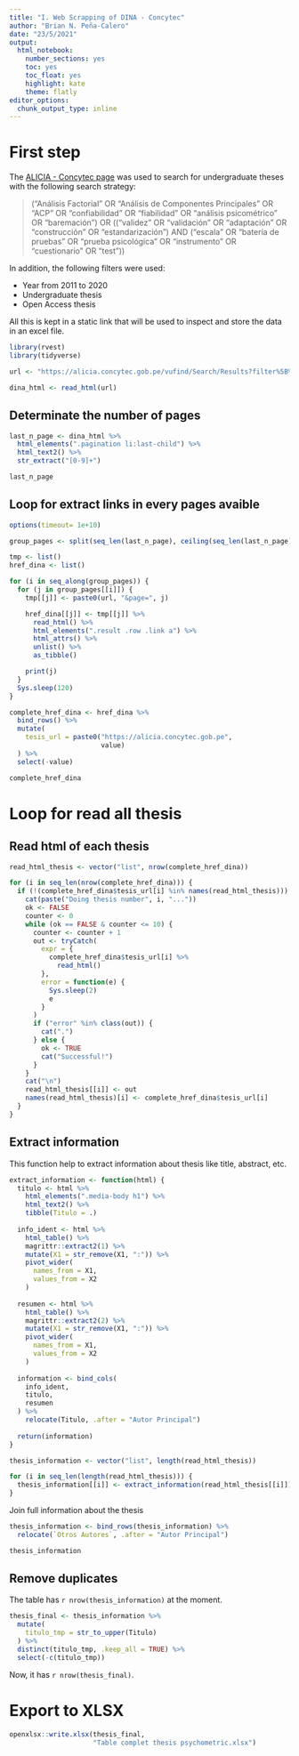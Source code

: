 ```yaml
---
title: "I. Web Scrapping of DINA - Concytec"
author: "Brian N. Peña-Calero"
date: "23/5/2021"
output: 
  html_notebook: 
    number_sections: yes
    toc: yes
    toc_float: yes
    highlight: kate
    theme: flatly
editor_options: 
  chunk_output_type: inline
---
```


# First step

The [ALICIA - Concytec page](https://alicia.concytec.gob.pe) was used to search for undergraduate theses with the following search strategy:

> ("Análisis Factorial" OR "Análisis de Componentes Principales" OR "ACP" OR "confiabilidad" OR "fiabilidad" OR "análisis psicométrico" OR "baremación") OR (("validez" OR "validación" OR "adaptación" OR "construcción" OR "estandarización") AND ("escala" OR "batería de pruebas" OR "prueba psicológica" OR "instrumento" OR "cuestionario" OR "test"))

In addition, the following filters were used:

- Year from 2011 to 2020
- Undergraduate thesis
- Open Access thesis

All this is kept in a static link that will be used to inspect and store the data in an excel file.

```r
library(rvest)
library(tidyverse)

url <- "https://alicia.concytec.gob.pe/vufind/Search/Results?filter%5B%5D=format%3A%22bachelorThesis%22&filter%5B%5D=eu_rights_str_mv%3A%22openAccess%22&lookfor=%28%E2%80%9CAn%C3%A1lisis+Factorial%E2%80%9D+OR+%E2%80%9CAn%C3%A1lisis+de+Componentes+Principales%E2%80%9D+OR+%E2%80%9CACP%E2%80%9D+OR+%E2%80%9Cconfiabilidad%E2%80%9D+OR+%E2%80%9Cfiabilidad%E2%80%9D+OR+%E2%80%9Can%C3%A1lisis+psicom%C3%A9trico%E2%80%9D+OR+%22baremaci%C3%B3n%22%29+OR+%28%28%E2%80%9Cvalidez%E2%80%9D+OR+%22validaci%C3%B3n%22+OR+%22adaptaci%C3%B3n%22+OR+%22construcci%C3%B3n%22+OR+%22estandarizaci%C3%B3n%22%29+AND+%28%22escala%22+OR+%E2%80%9Cbater%C3%ADa+de+pruebas%E2%80%9D+OR+%E2%80%9Cprueba+psicol%C3%B3gica%E2%80%9D+OR+%22instrumento%22+OR+%22cuestionario%22+OR+%22test%22%29%29&type=AllFields&daterange%5B%5D=publishDate&publishDatefrom=2011&publishDateto=2020"

dina_html <- read_html(url) 
```

## Determinate the number of pages


```r
last_n_page <- dina_html %>% 
  html_elements(".pagination li:last-child") %>% 
  html_text2() %>% 
  str_extract("[0-9]+")

last_n_page
```

## Loop for extract links in every pages avaible

```r
options(timeout= 1e+10)
```

```r
group_pages <- split(seq_len(last_n_page), ceiling(seq_len(last_n_page)/50))

tmp <- list()
href_dina <- list()

for (i in seq_along(group_pages)) {
  for (j in group_pages[[i]]) {
    tmp[[j]] <- paste0(url, "&page=", j)

    href_dina[[j]] <- tmp[[j]] %>%
      read_html() %>%
      html_elements(".result .row .link a") %>%
      html_attrs() %>%
      unlist() %>%
      as_tibble()

    print(j)
  }
  Sys.sleep(120)
}
```

```r
complete_href_dina <- href_dina %>% 
  bind_rows() %>% 
  mutate(
    tesis_url = paste0("https://alicia.concytec.gob.pe",
                       value)
  ) %>% 
  select(-value)

complete_href_dina
```

# Loop for read all thesis 

## Read html of each thesis

```r
read_html_thesis <- vector("list", nrow(complete_href_dina))

for (i in seq_len(nrow(complete_href_dina))) {
  if (!(complete_href_dina$tesis_url[i] %in% names(read_html_thesis))) {
    cat(paste("Doing thesis number", i, "..."))
    ok <- FALSE
    counter <- 0
    while (ok == FALSE & counter <= 10) {
      counter <- counter + 1
      out <- tryCatch(
        expr = {
          complete_href_dina$tesis_url[i] %>% 
            read_html()
        },
        error = function(e) {
          Sys.sleep(2)
          e
        }
      )
      if ("error" %in% class(out)) {
        cat(".")
      } else {
        ok <- TRUE
        cat("Successful!")
      }
    }
    cat("\n")
    read_html_thesis[[i]] <- out
    names(read_html_thesis)[i] <- complete_href_dina$tesis_url[i]
  }
}
```


## Extract information

This function help to extract information about thesis like title, abstract, etc.

```r
extract_information <- function(html) {
  titulo <- html %>% 
    html_elements(".media-body h1") %>% 
    html_text2() %>% 
    tibble(Titulo = .)
  
  info_ident <- html %>%  
    html_table() %>% 
    magrittr::extract2(1) %>% 
    mutate(X1 = str_remove(X1, ":")) %>% 
    pivot_wider(
      names_from = X1,
      values_from = X2
    )
  
  resumen <- html %>%  
    html_table() %>% 
    magrittr::extract2(2) %>% 
    mutate(X1 = str_remove(X1, ":")) %>% 
    pivot_wider(
      names_from = X1,
      values_from = X2
    )
  
  information <- bind_cols(
    info_ident,
    titulo,
    resumen
  ) %>% 
    relocate(Titulo, .after = "Autor Principal")
  
  return(information)
}
```

```r
thesis_information <- vector("list", length(read_html_thesis))

for (i in seq_len(length(read_html_thesis))) {
  thesis_information[[i]] <- extract_information(read_html_thesis[[i]])
}
```

Join full information about the thesis

```r
thesis_information <- bind_rows(thesis_information) %>% 
  relocate(`Otros Autores`, .after = "Autor Principal")

thesis_information
```

## Remove duplicates

The table has `r nrow(thesis_information)` at the moment.

```r
thesis_final <- thesis_information %>% 
  mutate(
    titulo_tmp = str_to_upper(Titulo)
  ) %>%
  distinct(titulo_tmp, .keep_all = TRUE) %>% 
  select(-c(titulo_tmp))
```

Now, it has `r nrow(thesis_final)`.

# Export to XLSX

```r
openxlsx::write.xlsx(thesis_final,
                     "Table complet thesis psychometric.xlsx")
```
